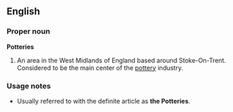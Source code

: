 ==English==

===Proper noun===
'''Potteries'''

# An area in the West Midlands of England based around Stoke-On-Trent. Considered to be the main center of the [[pottery]] industry.

===Usage notes===
* Usually referred to with the definite article as '''the Potteries'''.